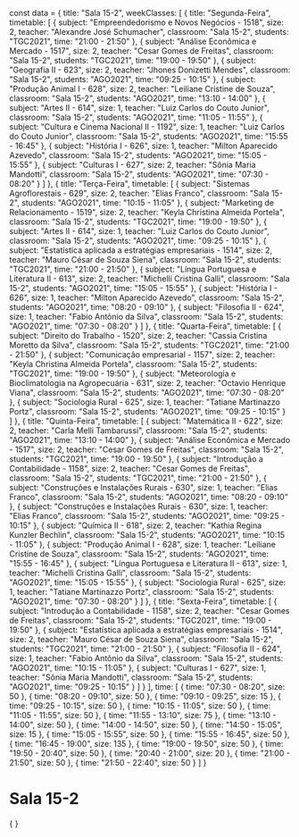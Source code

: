 const data = {
  title: "Sala 15-2",
  weekClasses: [
    {
      title: "Segunda-Feira",
      timetable: [
        {
          subject: "Empreendedorismo e Novos Negócios - 1518",
          size: 2,
          teacher: "Alexandre José Schumacher",
          classroom: "Sala 15-2",
          students: "TGC2021",
          time: "21:00 - 21:50"
        },
        {
          subject: "Análise Econômica e Mercado - 1517",
          size: 2,
          teacher: "Cesar Gomes de Freitas",
          classroom: "Sala 15-2",
          students: "TGC2021",
          time: "19:00 - 19:50"
        },
        {
          subject: "Geografia II - 623",
          size: 2,
          teacher: "Jhones Donizetti Mendes",
          classroom: "Sala 15-2",
          students: "AGO2021",
          time: "09:25 - 10:15"
        },
        {
          subject: "Produção Animal I - 628",
          size: 2,
          teacher: "Leiliane Cristine de Souza",
          classroom: "Sala 15-2",
          students: "AGO2021",
          time: "13:10 - 14:00"
        },
        {
          subject: "Artes II - 614",
          size: 1,
          teacher: "Luiz Carlos do Couto Junior",
          classroom: "Sala 15-2",
          students: "AGO2021",
          time: "11:05 - 11:55"
        },
        {
          subject: "Cultura e Cinema Nacional II - 1192",
          size: 1,
          teacher: "Luiz Carlos do Couto Junior",
          classroom: "Sala 15-2",
          students: "AGO2021",
          time: "15:55 - 16:45"
        },
        {
          subject: "História I - 626",
          size: 1,
          teacher: "Milton Aparecido Azevedo",
          classroom: "Sala 15-2",
          students: "AGO2021",
          time: "15:05 - 15:55"
        },
        {
          subject: "Culturas I - 627",
          size: 2,
          teacher: "Sônia Maria Mandotti",
          classroom: "Sala 15-2",
          students: "AGO2021",
          time: "07:30 - 08:20"
        }
      ]
    },
    {
      title: "Terça-Feira",
      timetable: [
        {
          subject: "Sistemas Agroflorestais - 629",
          size: 2,
          teacher: "Elias Franco",
          classroom: "Sala 15-2",
          students: "AGO2021",
          time: "10:15 - 11:05"
        },
        {
          subject: "Marketing de Relacionamento - 1519",
          size: 2,
          teacher: "Keyla Christina Almeida Portela",
          classroom: "Sala 15-2",
          students: "TGC2021",
          time: "19:00 - 19:50"
        },
        {
          subject: "Artes II - 614",
          size: 1,
          teacher: "Luiz Carlos do Couto Junior",
          classroom: "Sala 15-2",
          students: "AGO2021",
          time: "09:25 - 10:15"
        },
        {
          subject: "Estatística aplicada a estratégias empresariais - 1514",
          size: 2,
          teacher: "Mauro César de Souza Siena",
          classroom: "Sala 15-2",
          students: "TGC2021",
          time: "21:00 - 21:50"
        },
        {
          subject: "Língua Portuguesa e Literatura II - 613",
          size: 2,
          teacher: "Michelli Cristina Galli",
          classroom: "Sala 15-2",
          students: "AGO2021",
          time: "15:05 - 15:55"
        },
        {
          subject: "História I - 626",
          size: 1,
          teacher: "Milton Aparecido Azevedo",
          classroom: "Sala 15-2",
          students: "AGO2021",
          time: "08:20 - 09:10"
        },
        {
          subject: "Filosofia II - 624",
          size: 1,
          teacher: "Fabio Antônio da Silva",
          classroom: "Sala 15-2",
          students: "AGO2021",
          time: "07:30 - 08:20"
        }
      ]
    },
    {
      title: "Quarta-Feira",
      timetable: [
        {
          subject: "Direito do Trabalho - 1520",
          size: 2,
          teacher: "Cassia Cristina Moretto da Silva",
          classroom: "Sala 15-2",
          students: "TGC2021",
          time: "21:00 - 21:50"
        },
        {
          subject: "Comunicação empresarial - 1157",
          size: 2,
          teacher: "Keyla Christina Almeida Portela",
          classroom: "Sala 15-2",
          students: "TGC2021",
          time: "19:00 - 19:50"
        },
        {
          subject: "Meteorologia e Bioclimatologia na Agropecuária - 631",
          size: 2,
          teacher: "Octavio Henrique Viana",
          classroom: "Sala 15-2",
          students: "AGO2021",
          time: "07:30 - 08:20"
        },
        {
          subject: "Sociologia Rural - 625",
          size: 1,
          teacher: "Tatiane Martinazzo Portz",
          classroom: "Sala 15-2",
          students: "AGO2021",
          time: "09:25 - 10:15"
        }
      ]
    },
    {
      title: "Quinta-Feira",
      timetable: [
        {
          subject: "Matemática II - 622",
          size: 2,
          teacher: "Carla Melli Tambarussi",
          classroom: "Sala 15-2",
          students: "AGO2021",
          time: "13:10 - 14:00"
        },
        {
          subject: "Análise Econômica e Mercado - 1517",
          size: 2,
          teacher: "Cesar Gomes de Freitas",
          classroom: "Sala 15-2",
          students: "TGC2021",
          time: "19:00 - 19:50"
        },
        {
          subject: "Introdução a Contabilidade - 1158",
          size: 2,
          teacher: "Cesar Gomes de Freitas",
          classroom: "Sala 15-2",
          students: "TGC2021",
          time: "21:00 - 21:50"
        },
        {
          subject: "Construções e Instalações Rurais - 630",
          size: 1,
          teacher: "Elias Franco",
          classroom: "Sala 15-2",
          students: "AGO2021",
          time: "08:20 - 09:10"
        },
        {
          subject: "Construções e Instalações Rurais - 630",
          size: 1,
          teacher: "Elias Franco",
          classroom: "Sala 15-2",
          students: "AGO2021",
          time: "09:25 - 10:15"
        },
        {
          subject: "Química II - 618",
          size: 2,
          teacher: "Kathia Regina Kunzler Bechlin",
          classroom: "Sala 15-2",
          students: "AGO2021",
          time: "10:15 - 11:05"
        },
        {
          subject: "Produção Animal I - 628",
          size: 1,
          teacher: "Leiliane Cristine de Souza",
          classroom: "Sala 15-2",
          students: "AGO2021",
          time: "15:55 - 16:45"
        },
        {
          subject: "Língua Portuguesa e Literatura II - 613",
          size: 1,
          teacher: "Michelli Cristina Galli",
          classroom: "Sala 15-2",
          students: "AGO2021",
          time: "15:05 - 15:55"
        },
        {
          subject: "Sociologia Rural - 625",
          size: 1,
          teacher: "Tatiane Martinazzo Portz",
          classroom: "Sala 15-2",
          students: "AGO2021",
          time: "07:30 - 08:20"
        }
      ]
    },
    {
      title: "Sexta-Feira",
      timetable: [
        {
          subject: "Introdução a Contabilidade - 1158",
          size: 2,
          teacher: "Cesar Gomes de Freitas",
          classroom: "Sala 15-2",
          students: "TGC2021",
          time: "19:00 - 19:50"
        },
        {
          subject: "Estatística aplicada a estratégias empresariais - 1514",
          size: 2,
          teacher: "Mauro César de Souza Siena",
          classroom: "Sala 15-2",
          students: "TGC2021",
          time: "21:00 - 21:50"
        },
        {
          subject: "Filosofia II - 624",
          size: 1,
          teacher: "Fabio Antônio da Silva",
          classroom: "Sala 15-2",
          students: "AGO2021",
          time: "10:15 - 11:05"
        },
        {
          subject: "Culturas I - 627",
          size: 1,
          teacher: "Sônia Maria Mandotti",
          classroom: "Sala 15-2",
          students: "AGO2021",
          time: "09:25 - 10:15"
        }
      ]
    }
  ],
  time: [
    {
      time: "07:30 - 08:20",
      size: 50
    },
    {
      time: "08:20 - 09:10",
      size: 50
    },
    {
      time: "09:10 - 09:25",
      size: 15
    },
    {
      time: "09:25 - 10:15",
      size: 50
    },
    {
      time: "10:15 - 11:05",
      size: 50
    },
    {
      time: "11:05 - 11:55",
      size: 50
    },
    {
      time: "11:55 - 13:10",
      size: 75
    },
    {
      time: "13:10 - 14:00",
      size: 50
    },
    {
      time: "14:00 - 14:50",
      size: 50
    },
    {
      time: "14:50 - 15:05",
      size: 15
    },
    {
      time: "15:05 - 15:55",
      size: 50
    },
    {
      time: "15:55 - 16:45",
      size: 50
    },
    {
      time: "16:45 - 19:00",
      size: 135
    },
    {
      time: "19:00 - 19:50",
      size: 50
    },
    {
      time: "19:50 - 20:40",
      size: 50
    },
    {
      time: "20:40 - 21:00",
      size: 20
    },
    {
      time: "21:00 - 21:50",
      size: 50
    },
    {
      time: "21:50 - 22:40",
      size: 50
    }
  ]
}

# Sala 15-2

<div>
    {
        <Grid
            title={data.title} 
            weekClasses={data.weekClasses} 
            time={data.time}
        />
    }
</div>